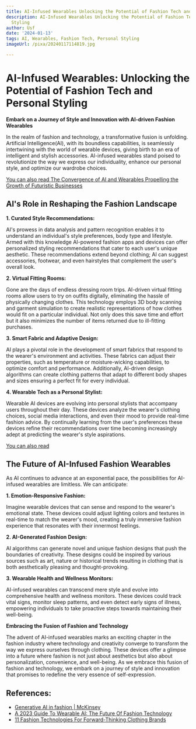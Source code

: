 ```yaml
---
title: AI-Infused Wearables Unlocking the Potential of Fashion Tech and Personal Styling
description: AI-Infused Wearables Unlocking the Potential of Fashion Tech and Personal
  Styling
author: Usf
date: '2024-01-13'
tags: AI, Wearables, Fashion Tech, Personal Styling
imageUrl: /pixa/20240117114819.jpg

---
```

# AI-Infused Wearables: Unlocking the Potential of  Fashion Tech and Personal Styling

**Embark on a Journey of Style and Innovation with AI-driven Fashion Wearables**

In the realm of  fashion and technology, a transformative fusion is  unfolding. Artificial Intelligence(AI),  with  its boundless capabilities, is seamlessly intertwining with the world of wearable devices, giving birth to  an era of intelligent and stylish accessories. AI-infused wearables stand poised to revolutionize the way we express  our individuality, enhance our personal style, and optimize our wardrobe choices.

[You can  also read The Convergence of AI and Wearables Propelling the Growth of Futuristic Businesses](The%20Convergence%20of%20AI%20and%20Wearables%20Propelling%20the%20Growth%20of%20Futuristic%20Businesses)


## AI's Role in Reshaping the Fashion Landscape

**1. Curated Style Recommendations:**

AI's prowess  in data analysis and pattern recognition enables it to understand an individual's style preferences, body  type and lifestyle. Armed with this knowledge AI-powered fashion apps and devices can offer  personalized styling recommendations that cater  to each  user's unique aesthetic. These recommendations extend beyond clothing; AI can suggest accessories, footwear, and even hairstyles  that complement the  user's overall look.

**2. Virtual Fitting Rooms:**

Gone are the days of endless dressing room trips. AI-driven virtual fitting rooms  allow  users to try on outfits digitally, eliminating the hassle of physically changing clothes.  This  technology employs 3D body scanning and  garment simulation to create realistic representations of how clothes would fit on a particular individual. Not only does this save time and effort but it also minimizes the number of items returned due to ill-fitting purchases.

**3. Smart Fabric and Adaptive Design:**

AI plays a pivotal role in the development  of smart fabrics  that respond to the wearer's environment and activities. These fabrics can adjust their properties, such as temperature or moisture-wicking capabilities, to optimize comfort and performance. Additionally, AI-driven design algorithms can create clothing patterns that adapt to different body  shapes and sizes ensuring a  perfect fit for every individual.

**4.  Wearable  Tech as  a Personal Stylist:**

Wearable AI devices are evolving into personal stylists that accompany users throughout  their day. These devices analyze the wearer's clothing choices, social media interactions, and  even their mood to provide real-time fashion advice. By continually learning from  the  user's preferences  these devices refine their  recommendations over time becoming increasingly adept at predicting the wearer's style aspirations.

[You can also read ]()


## The Future of AI-Infused Fashion  Wearables

As  AI continues to advance at an exponential pace,  the possibilities  for AI-infused wearables are limitless. We  can anticipate:

**1. Emotion-Responsive Fashion:**

Imagine wearable devices that can sense and respond to the wearer's emotional state. These devices  could adjust lighting colors and textures in real-time to match the wearer's mood, creating a truly immersive fashion experience that resonates  with their innermost feelings.

**2. AI-Generated Fashion  Design:**

AI algorithms can generate novel and unique fashion designs that  push the boundaries  of creativity.  These designs could be inspired by various sources such as art, nature or historical trends resulting in clothing that is both  aesthetically  pleasing and thought-provoking.

**3. Wearable  Health and  Wellness Monitors:**

AI-infused wearables can transcend mere style and evolve into comprehensive health and wellness monitors. These devices  could track vital signs,  monitor sleep patterns,  and even detect early signs of illness, empowering individuals  to take proactive steps towards maintaining their well-being.

**Embracing the Fusion of Fashion and Technology**

The advent of AI-infused wearables marks  an exciting chapter in the fashion industry where technology and creativity converge to transform the way we express ourselves through clothing. These devices offer  a glimpse into a future where fashion is not  just about aesthetics but also about  personalization, convenience, and well-being. As we embrace this fusion of fashion and technology, we embark on a journey of style and innovation that  promises  to redefine the very essence  of self-expression.

## References:
- [Generative AI in fashion | McKinsey](https://www.mckinsey.com/industries/retail/our-insights/generative-ai-unlocking-the-future-of-fashion)
- [A 2023 Guide To Wearable AI: The Future Of Fashion Technology](https://nftevening.com/a-2023-guide-to-wearable-ai-the-future-of-fashion-technology/)
- [11 Fashion Technologies For Forward-Thinking Clothing Brands](https://3dlook.ai/content-hub/top-11-fashion-technologies/)

